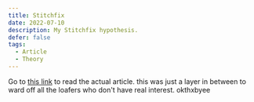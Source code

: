 ```yaml
---
title: Stitchfix
date: 2022-07-10
description: My Stitchfix hypothesis.
defer: false
tags:
  - Article
  - Theory
---
```


Go to [this link](https://mirror.xyz/0x60421b5A24aE73E3FE61467F012dd516812d2283/rQP6SdsHHO5ns_4rGMV_g-XxJNZxpFW_tg4IFgzu09M) to read the actual article. this was just a layer in between to ward off all the loafers who don't have real interest.
okthxbyee
